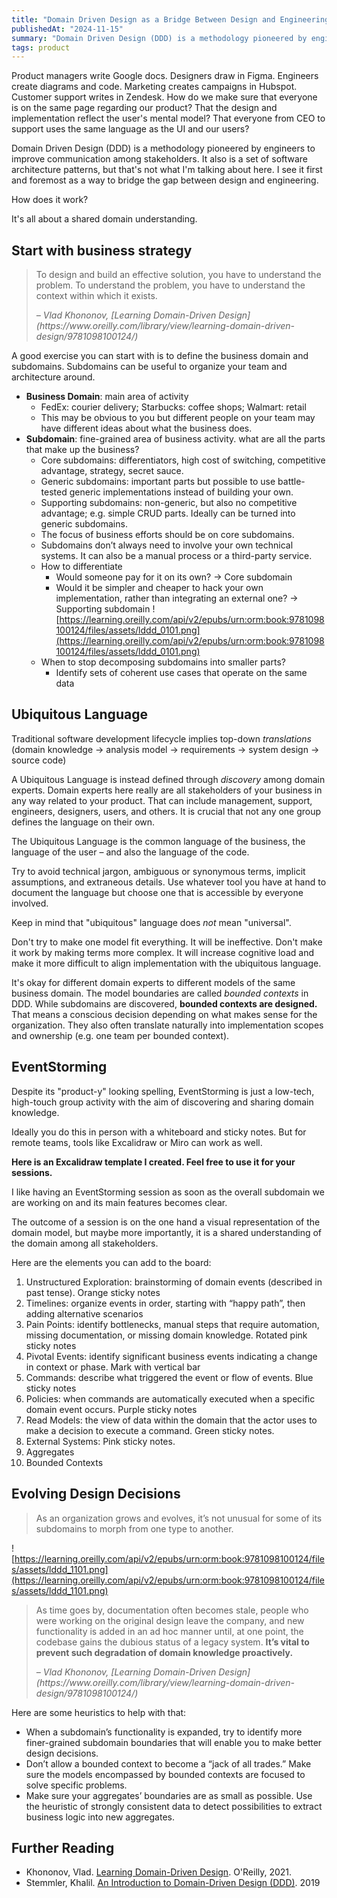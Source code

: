 ```yaml
---
title: "Domain Driven Design as a Bridge Between Design and Engineering"
publishedAt: "2024-11-15"
summary: "Domain Driven Design (DDD) is a methodology pioneered by engineers to improve communication among stakeholders."
tags: product
---
```


Product managers write Google docs.
Designers draw in Figma.
Engineers create diagrams and code.
Marketing creates campaigns in Hubspot.
Customer support writes in Zendesk.
How do we make sure that everyone is on the same page regarding our product?
That the design and implementation reflect the user's mental model?
That everyone from CEO to support uses the same language as the UI and our users?

Domain Driven Design (DDD) is a methodology pioneered by engineers to improve communication among stakeholders.
It also is a set of software architecture patterns, but that's not what I'm talking about here.
I see it first and foremost as a way to bridge the gap between design and engineering.

How does it work?

It's all about a shared domain understanding.

## Start with business strategy

> To design and build an effective solution, you have to understand the problem.
> To understand the problem, you have to understand the context within which it exists.
>
> <cite>
>   – Vlad Khononov, [Learning Domain-Driven
>   Design](https://www.oreilly.com/library/view/learning-domain-driven-design/9781098100124/)
> </cite>

A good exercise you can start with is to define the business domain and subdomains.
Subdomains can be useful to organize your team and architecture around.

- **Business Domain**: main area of activity
  - FedEx: courier delivery; Starbucks: coffee shops; Walmart: retail
  - This may be obvious to you but different people on your team may have different ideas about what the business does.
- **Subdomain**: fine-grained area of business activity. what are all the parts that make up the business?
  - Core subdomains: differentiators, high cost of switching, competitive advantage, strategy, secret sauce.
  - Generic subdomains: important parts but possible to use battle-tested generic implementations instead of building your own.
  - Supporting subdomains: non-generic, but also no competitive advantage; e.g. simple CRUD parts. Ideally can be turned into generic subdomains.
  - The focus of business efforts should be on core subdomains.
  - Subdomains don’t always need to involve your own technical systems. It can also be a manual process or a third-party service.
  - How to differentiate
    - Would someone pay for it on its own? → Core subdomain
    - Would it be simpler and cheaper to hack your own implementation, rather than integrating an external one? → Supporting subdomain
      ![https://learning.oreilly.com/api/v2/epubs/urn:orm:book:9781098100124/files/assets/lddd_0101.png](https://learning.oreilly.com/api/v2/epubs/urn:orm:book:9781098100124/files/assets/lddd_0101.png)
  - When to stop decomposing subdomains into smaller parts?
    - Identify sets of coherent use cases that operate on the same data

## Ubiquitous Language

Traditional software development lifecycle implies top-down _translations_
(domain knowledge → analysis model → requirements → system design → source code)

A Ubiquitous Language is instead defined through _discovery_ among domain experts.
Domain experts here really are all stakeholders of your business in any way related to your product.
That can include management, support, engineers, designers, users, and others.
It is crucial that not any one group defines the language on their own.

The Ubiquitous Language is the common language of the business, the language of the user – and also the language of the code.

Try to avoid technical jargon, ambiguous or synonymous terms, implicit assumptions, and extraneous details.
Use whatever tool you have at hand to document the language but choose one that is accessible by everyone involved.

Keep in mind that "ubiquitous" language does _not_ mean "universal".

Don't try to make one model fit everything. It will be ineffective.
Don't make it work by making terms more complex. It will increase cognitive load and make it more difficult to align implementation with the ubiquitous language.

It's okay for different domain experts to different models of the same business domain.
The model boundaries are called _bounded contexts_ in DDD.
While subdomains are discovered, **bounded contexts are designed.**
That means a conscious decision depending on what makes sense for the organization.
They also often translate naturally into implementation scopes and ownership (e.g. one team per bounded context).

## EventStorming

Despite its "product-y" looking spelling, EventStorming is just a low-tech, high-touch group activity with the aim of discovering and sharing domain knowledge.

Ideally you do this in person with a whiteboard and sticky notes. But for remote teams, tools like Excalidraw or Miro can work as well.

**Here is an Excalidraw template I created. Feel free to use it for your sessions.**

I like having an EventStorming session as soon as the overall subdomain we are working on and its main features becomes clear.

The outcome of a session is on the one hand a visual representation of the domain model,
but maybe more importantly, it is a shared understanding of the domain among all stakeholders.

Here are the elements you can add to the board:

1. Unstructured Exploration: brainstorming of domain events (described in past tense). Orange sticky notes
2. Timelines: organize events in order, starting with “happy path”, then adding alternative scenarios
3. Pain Points: identify bottlenecks, manual steps that require automation, missing documentation, or missing domain knowledge. Rotated pink sticky notes
4. Pivotal Events: identify significant business events indicating a change in context or phase. Mark with vertical bar
5. Commands: describe what triggered the event or flow of events. Blue sticky notes
6. Policies: when commands are automatically executed when a specific domain event occurs. Purple sticky notes
7. Read Models: the view of data within the domain that the actor uses to make a decision to execute a command. Green sticky notes.
8. External Systems: Pink sticky notes.
9. Aggregates
10. Bounded Contexts

## Evolving Design Decisions

> As an organization grows and evolves, it’s not unusual for some of its subdomains to morph from one type to another.

![https://learning.oreilly.com/api/v2/epubs/urn:orm:book:9781098100124/files/assets/lddd_1101.png](https://learning.oreilly.com/api/v2/epubs/urn:orm:book:9781098100124/files/assets/lddd_1101.png)

> As time goes by, documentation often becomes stale, people who were working on the original design leave the company,
> and new functionality is added in an ad hoc manner until, at one point, the codebase gains the dubious status of a legacy system.
> **It’s vital to prevent such degradation of domain knowledge proactively.**
>
> <cite>
>   – Vlad Khononov, [Learning Domain-Driven
>   Design](https://www.oreilly.com/library/view/learning-domain-driven-design/9781098100124/)
> </cite>

Here are some heuristics to help with that:

- When a subdomain’s functionality is expanded, try to identify more finer-grained subdomain boundaries that will enable you to make better design decisions.
- Don’t allow a bounded context to become a “jack of all trades.” Make sure the models encompassed by bounded contexts are focused to solve specific problems.
- Make sure your aggregates’ boundaries are as small as possible. Use the heuristic of strongly consistent data to detect possibilities to extract business logic into new aggregates.

## Further Reading

- Khononov, Vlad. [Learning Domain-Driven Design](https://www.oreilly.com/library/view/learning-domain-driven-design/9781098100124/). O'Reilly, 2021.
- Stemmler, Khalil. [An Introduction to Domain-Driven Design (DDD)](https://khalilstemmler.com/articles/domain-driven-design-intro/). 2019
